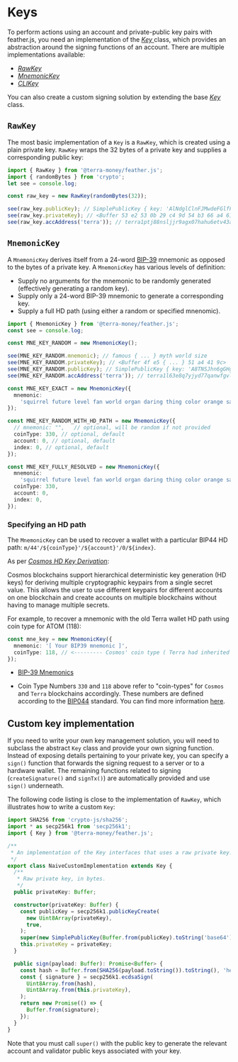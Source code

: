 
# Keys

To perform actions using an account and private-public key pairs with feather.js, you need an implementation of the [ _Key_ ](https://github.com/terra-money/feather.js/blob/main/src/key/Key.ts) class, which provides an abstraction around the signing functions of an account. There are multiple implementations available:

- [ _RawKey_ ](https://github.com/terra-money/feather.js/blob/main/src/key/RawKey.ts)
- [ _MnemonicKey_ ](https://github.com/terra-money/feather.js/blob/main/src/key/MnemonicKey.ts)
- [ _CLIKey_ ](https://github.com/terra-money/feather.js/blob/main/src/key/CLIKey.ts)

You can also create a custom signing solution by extending the base [ _Key_ ](https://github.com/terra-money/feather.js/blob/main/src/key/Key.ts) class.

## `RawKey`

The most basic implementation of a `Key` is a `RawKey`, which is created using a plain private key. `RawKey` wraps the 32 bytes of a private key and supplies a corresponding public key:

```ts
import { RawKey } from '@terra-money/feather.js';
import { randomBytes } from 'crypto';
let see = console.log;

const raw_key = new RawKey(randomBytes(32));

see(raw_key.publicKey); // SimplePublicKey { key: 'AlNdglClnFJMwdeFGlfFTAwbx7rxKxWbgN/lwj5mQ3vw' }
see(raw_key.privateKey); // <Buffer 53 e2 53 0b 29 c4 9d 54 b3 66 a4 61 7b d3 e2 6e 4c e5 41 cd 12 a6 e9 27 8a 97 61 1c 55 6e cd 4c>
see(raw_key.accAddress('terra')); // terra1ptj88nsljjr9agx07hahu6etv43acksy2q44sd
```

## `MnemonicKey`

A `MnemonicKey` derives itself from a 24-word [BIP-39](https://github.com/bitcoin/bips/blob/master/bip-0039.mediawiki) mnemonic as opposed to the bytes of a private key.
A `MnemonicKey` has various levels of definition:

- Supply no arguments for the mnemonic to be randomly generated (effectively generating a random key).
- Supply only a 24-word BIP-39 mnemonic to generate a corresponding key.
- Supply a full HD path (using either a random or specified mnenomic).

```ts
import { MnemonicKey } from '@terra-money/feather.js';
const see = console.log;

const MNE_KEY_RANDOM = new MnemonicKey();

see(MNE_KEY_RANDOM.mnemonic); // famous { ... } myth world size
see(MNE_KEY_RANDOM.privateKey); // <Buffer 4f e5 { ... } 51 a4 41 9c>
see(MNE_KEY_RANDOM.publicKey); // SimplePublicKey { key: 'A8TNSJhn6gGHgY2ohJnkOaZz7Y0FaW/QeytGBaqCLIJU' }
see(MNE_KEY_RANDOM.accAddress('terra')); // terra1l63e8q7yjyd77qanwfgvl43ulagf34a2xzcuv4

const MNE_KEY_EXACT = new MnemonicKey({
  mnemonic:
    'squirrel future level fan world organ daring thing color orange sausage cross fault interest blast wink audit unfair satoshi solution track indoor sun edit',
});

const MNE_KEY_RANDOM_WITH_HD_PATH = new MnemonicKey({
  // mnemonic: "",   // optional, will be random if not provided
  coinType: 330, // optional, default
  account: 0, // optional, default
  index: 0, // optional, default
});

const MNE_KEY_FULLY_RESOLVED = new MnemonicKey({
  mnemonic:
    'squirrel future level fan world organ daring thing color orange sausage cross fault interest blast wink audit unfair satoshi solution track indoor sun edit',
  coinType: 330,
  account: 0,
  index: 0,
});
```

### Specifying an HD path

The `MnemonicKey` can be used to recover a wallet with a particular BIP44 HD path: `m/44'/${coinType}'/${account}'/0/${index}`.

<Admonition type="tip" icon="💡" title="HD keys">

As per [_Cosmos HD Key Derivation_](https://github.com/confio/cosmos-hd-key-derivation-spec):

Cosmos blockchains support hierarchical deterministic key generation (HD keys) for deriving multiple cryptographic keypairs from a single secret value. This allows the user to use different keypairs for different accounts on one blockchain and create accounts on multiple blockchains without having to manage multiple secrets.

</Admonition>

For example, to recover a mnemonic with the old Terra wallet HD path using coin type for ATOM (118):

```ts
const mne_key = new MnemonicKey({
  mnemonic: '[ Your BIP39 mnemonic ]',
  coinType: 118, // <--------- Cosmos' coin type ( Terra had inherited initially )
});
```

- [BIP-39 Mnemonics](https://github.com/bitcoin/bips/blob/master/bip-0039.mediawiki)

- Coin Type Numbers `330` and `118` above refer to "coin-types" for `Cosmos` and `Terra` blockchains accordingly. These numbers are defined according to the [BIP044](https://github.com/bitcoin/bips/blob/master/bip-0044.mediawiki) standard. You can find more information [here](https://github.com/satoshilabs/slips/blob/master/slip-0044.md).

## Custom key implementation

If you need to write your own key management solution, you will need to subclass the abstract `Key` class and provide your own signing function. Instead of exposing details pertaining to your private key, you can specify a `sign()` function that forwards the signing request to a server or to a hardware wallet. The remaining functions related to signing (`createSignature()` and `signTx()`) are automatically provided and use `sign()` underneath.

The following code listing is close to the implementation of `RawKey`, which illustrates how to write a custom `Key`:

```ts
import SHA256 from 'crypto-js/sha256';
import * as secp256k1 from 'secp256k1';
import { Key } from '@terra-money/feather.js';

/**
 * An implementation of the Key interfaces that uses a raw private key.
 */
export class NaiveCustomImplementation extends Key {
  /**
   * Raw private key, in bytes.
   */
  public privateKey: Buffer;

  constructor(privateKey: Buffer) {
    const publicKey = secp256k1.publicKeyCreate(
      new Uint8Array(privateKey),
      true,
    );
    super(new SimplePublicKey(Buffer.from(publicKey).toString('base64')));
    this.privateKey = privateKey;
  }

  public sign(payload: Buffer): Promise<Buffer> {
    const hash = Buffer.from(SHA256(payload.toString()).toString(), 'hex');
    const { signature } = secp256k1.ecdsaSign(
      Uint8Array.from(hash),
      Uint8Array.from(this.privateKey),
    );
    return new Promise(() => {
      Buffer.from(signature);
    });
  }
}
```

Note that you must call `super()` with the public key to generate the relevant account and validator public keys associated with your key.

